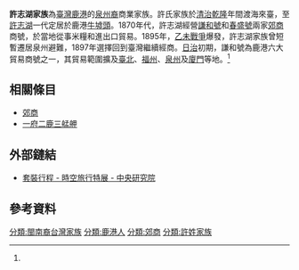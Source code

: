 '''許志湖家族'''為[[臺灣|臺灣]][[鹿港|鹿港]]的[[泉州|泉州裔]]商業家族。許氏家族於[[臺灣清治時期|清治]][[乾隆|乾隆]]年間渡海來臺，至[[許志湖|許志湖]]一代定居於鹿港[[牛墟頭|牛墟頭]]。1870年代，許志湖經營[[謙和號|謙和號]]和[[春盛號|春盛號]]兩家[[郊商|郊商]]商號，於當地從事米糧和進出口貿易。1895年，[[乙未戰爭|乙未戰爭]]爆發，許志湖家族曾短暫遷居泉州避難，1897年選擇回到臺灣繼續經商。[[臺灣日治時期|日治]]初期，謙和號為鹿港六大貿易商號之一，其貿易範圍擴及[[臺北|臺北]]、[[福州|福州]]、[[泉州|泉州]]及[[廈門|廈門]]等地。<ref name="二鹿"></ref>

==相關條目==
*[[郊商|郊商]]
*[[一府二鹿三艋舺|一府二鹿三艋舺]]

== 外部鏈結 ==
* [http://travelingintime.ith.sinica.edu.tw/journey_1_2.php 套裝行程 - 時空旅行特展 - 中央研究院] {{Wayback|url=http://travelingintime.ith.sinica.edu.tw/journey_1_2.php |date=20150622223103 }}

==參考資料==
{{reflist|1|refs=

<ref name="二鹿">{{cite web |url=http://archives.ith.sinica.edu.tw/collections_con.php?no=151 |title=「二鹿」：在鹿港深耕的郊商 |accessdate= |last= |first= |author= |coauthors= |date= |work= |publisher=中央研究院臺灣史研究所檔案館 }}</ref>

}}
[[分類:閩南裔台灣家族|分類:閩南裔台灣家族]]
[[分類:鹿港人|分類:鹿港人]]
[[分類:郊商|分類:郊商]]
[[分類:許姓家族|分類:許姓家族]]
